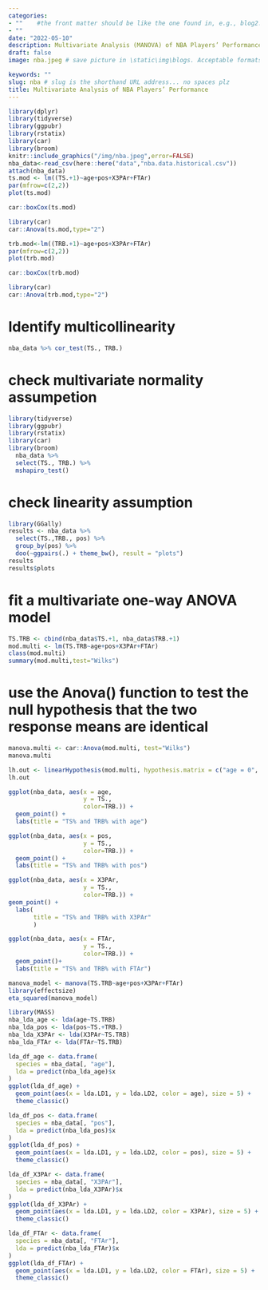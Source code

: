 ```yaml
---
categories:  
- ""    #the front matter should be like the one found in, e.g., blog2.md. It cannot be like the normal Rmd we used
- ""
date: "2022-05-10"
description: Multivariate Analysis (MANOVA) of NBA Players’ Performance # the title that will show up once someone gets to this page
draft: false
image: nba.jpeg # save picture in \static\img\blogs. Acceptable formats= jpg, jpeg, or png . Your iPhone pics wont work

keywords: ""
slug: nba # slug is the shorthand URL address... no spaces plz
title: Multivariate Analysis of NBA Players’ Performance
---
```


```r
library(dplyr)
library(tidyverse)
library(ggpubr)
library(rstatix)
library(car)
library(broom)
knitr::include_graphics("/img/nba.jpeg",error=FALSE)
nba_data<-read_csv(here::here("data","nba.data.historical.csv"))
attach(nba_data)
ts.mod <- lm((TS.+1)~age+pos+X3PAr+FTAr)
par(mfrow=c(2,2))
plot(ts.mod)
```

```r
car::boxCox(ts.mod)
```


```r
library(car)
car::Anova(ts.mod,type="2")
```

```r
trb.mod<-lm((TRB.+1)~age+pos+X3PAr+FTAr)
par(mfrow=c(2,2))
plot(trb.mod)
```
```r
car::boxCox(trb.mod)
```


```r
library(car)
car::Anova(trb.mod,type="2")
```


# Identify multicollinearity
```r
nba_data %>% cor_test(TS., TRB.)
```
# check multivariate normality assumpetion
```r
library(tidyverse)
library(ggpubr)
library(rstatix)
library(car)
library(broom)
  nba_data %>%
  select(TS., TRB.) %>%
  mshapiro_test()
```

# check linearity assumption
```r
library(GGally)
results <- nba_data %>%
  select(TS.,TRB., pos) %>%
  group_by(pos) %>%
  doo(~ggpairs(.) + theme_bw(), result = "plots")
results
results$plots
```

# fit a multivariate one-way ANOVA model 
```r
TS.TRB <- cbind(nba_data$TS.+1, nba_data$TRB.+1)
mod.multi <- lm(TS.TRB~age+pos+X3PAr+FTAr)
class(mod.multi)
summary(mod.multi,test="Wilks")
```

#  use the Anova() function to test the null hypothesis that the two response means are identical

```r
manova.multi <- car::Anova(mod.multi, test="Wilks")
manova.multi
```

```r
lh.out <- linearHypothesis(mod.multi, hypothesis.matrix = c("age = 0", "FTAr = 0", "X3PAr = 0"))
lh.out
```


```r
ggplot(nba_data, aes(x = age, 
                     y = TS., 
                     color=TRB.)) +
  geom_point() +
  labs(title = "TS% and TRB% with age")
```

```r
ggplot(nba_data, aes(x = pos, 
                     y = TS., 
                     color=TRB.)) +
  geom_point() +
  labs(title = "TS% and TRB% with pos")
```

```r
ggplot(nba_data, aes(x = X3PAr, 
                     y = TS., 
                     color=TRB.)) +
geom_point() +
  labs(
       title = "TS% and TRB% with X3PAr"
       ) 
```


```r
ggplot(nba_data, aes(x = FTAr, 
                     y = TS., 
                     color=TRB.)) +
  geom_point()+
  labs(title = "TS% and TRB% with FTAr")
```

```r
manova_model <- manova(TS.TRB~age+pos+X3PAr+FTAr)
library(effectsize)
eta_squared(manova_model)
```

```r
library(MASS)
nba_lda_age <- lda(age~TS.TRB)
nba_lda_pos <- lda(pos~TS.+TRB.)
nba_lda_X3PAr <- lda(X3PAr~TS.TRB)
nba_lda_FTAr <- lda(FTAr~TS.TRB)
```

```r
lda_df_age <- data.frame(
  species = nba_data[, "age"],
  lda = predict(nba_lda_age)$x
)
ggplot(lda_df_age) +
  geom_point(aes(x = lda.LD1, y = lda.LD2, color = age), size = 5) +
  theme_classic()
```

```r
lda_df_pos <- data.frame(
  species = nba_data[, "pos"],
  lda = predict(nba_lda_pos)$x
)
ggplot(lda_df_pos) +
  geom_point(aes(x = lda.LD1, y = lda.LD2, color = pos), size = 5) +
  theme_classic()
```

```r
lda_df_X3PAr <- data.frame(
  species = nba_data[, "X3PAr"],
  lda = predict(nba_lda_X3PAr)$x
)
ggplot(lda_df_X3PAr) +
  geom_point(aes(x = lda.LD1, y = lda.LD2, color = X3PAr), size = 5) +
  theme_classic()
```

```r
lda_df_FTAr <- data.frame(
  species = nba_data[, "FTAr"],
  lda = predict(nba_lda_FTAr)$x
)
ggplot(lda_df_FTAr) +
  geom_point(aes(x = lda.LD1, y = lda.LD2, color = FTAr), size = 5) +
  theme_classic()
```
















